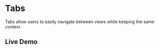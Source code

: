 # Tabs

Tabs allow users to easily navigate between views while keeping the same context.

## Live Demo


<StorybookIFrame storyId="components-tabs" />